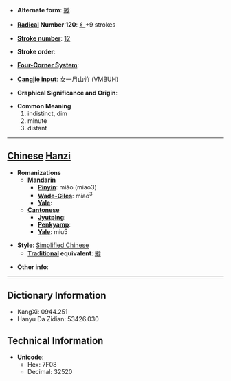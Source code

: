 * '''Alternate form''': [[緲]]

* '''[[Wiktionary:Chinese radical index| Radical]] Number 120''': [[Wiktionary:Chinese radical index 纟|纟]]+9 strokes

* '''[[Wiktionary:Chinese total strokes index|Stroke number]]''': [[Wiktionary:Chinese total strokes index 12|12]]

* '''Stroke order''': 

* '''[[Wiktionary:Chinese four corner index|Four-Corner System]]''': 

* '''[[Wiktionary:Chinese Cangjie index|Cangjie input]]''': 女一月山竹 (VMBUH)

* '''Graphical Significance and Origin''': 

* '''Common Meaning'''
*#indistinct, dim
*# minute
*# distant


----

== [[Chinese]] [[Hanzi]] ==

* '''Romanizations'''
** '''[[Mandarin]]'''
*** '''[[Pinyin]]''': miǎo (miao3)
*** '''[[Wade-Giles]]''': miao<sup>3</sup>
*** '''[[Yale]]''': 
** '''[[Cantonese]]'''
*** '''[[Jyutping]]''':
*** '''[[Penkyamp]]''': 
*** '''[[Yale]]''': miu5

* '''Style''': [[Simplified Chinese]] 
** '''[[Traditional Chinese|Traditional]] equivalent''': [[緲]]

* '''Other info''': 

----

== Dictionary Information ==

* KangXi: 0944.251
* Hanyu Da Zidian: 53426.030

== Technical Information ==

* '''Unicode''':
** Hex: 7F08
** Decimal: 32520